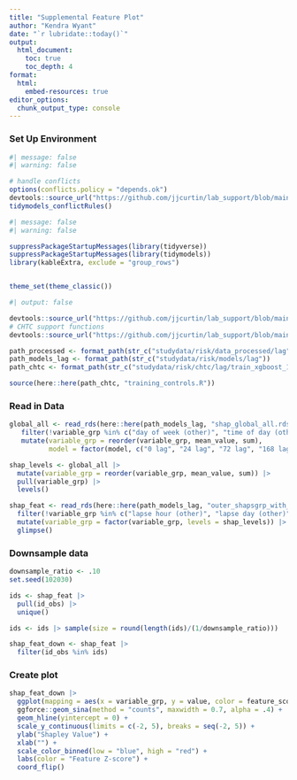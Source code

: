 ```yaml
---
title: "Supplemental Feature Plot"
author: "Kendra Wyant"
date: "`r lubridate::today()`"
output: 
  html_document:
    toc: true 
    toc_depth: 4
format:
  html:
    embed-resources: true
editor_options: 
  chunk_output_type: console
---
```


### Set Up Environment


```r
#| message: false
#| warning: false

# handle conflicts
options(conflicts.policy = "depends.ok")
devtools::source_url("https://github.com/jjcurtin/lab_support/blob/main/fun_ml.R?raw=true")
tidymodels_conflictRules()
```


```r
#| message: false
#| warning: false

suppressPackageStartupMessages(library(tidyverse))
suppressPackageStartupMessages(library(tidymodels))
library(kableExtra, exclude = "group_rows")


theme_set(theme_classic()) 
```


```r
#| output: false

devtools::source_url("https://github.com/jjcurtin/lab_support/blob/main/format_path.R?raw=true")
# CHTC support functions
devtools::source_url("https://github.com/jjcurtin/lab_support/blob/main/chtc/static_files/fun_chtc.R?raw=true")
```

```r
path_processed <- format_path(str_c("studydata/risk/data_processed/lag"))
path_models_lag <- format_path(str_c("studydata/risk/models/lag"))
path_chtc <- format_path(str_c("studydata/risk/chtc/lag/train_xgboost_1week_0lag_nested_1_x_10_3_x_10_v2_main/input"))

source(here::here(path_chtc, "training_controls.R"))
```


### Read in Data

```r
global_all <- read_rds(here::here(path_models_lag, "shap_global_all.rds")) |> 
   filter(!variable_grp %in% c("day of week (other)", "time of day (other)")) |> 
   mutate(variable_grp = reorder(variable_grp, mean_value, sum),
          model = factor(model, c("0 lag", "24 lag", "72 lag", "168 lag", "336 lag")))

shap_levels <- global_all |>
  mutate(variable_grp = reorder(variable_grp, mean_value, sum)) |>
  pull(variable_grp) |>
  levels()

shap_feat <- read_rds(here::here(path_models_lag, "outer_shapsgrp_with_features_1week_336_v1_nested_main.rds")) |> 
  filter(!variable_grp %in% c("lapse hour (other)", "lapse day (other)")) |>
  mutate(variable_grp = factor(variable_grp, levels = shap_levels)) |> 
  glimpse()
```


### Downsample data

```r
downsample_ratio <- .10
set.seed(102030)

ids <- shap_feat |>
  pull(id_obs) |>
  unique()

ids <- ids |> sample(size = round(length(ids)/(1/downsample_ratio)))

shap_feat_down <- shap_feat |> 
  filter(id_obs %in% ids)
```


### Create plot

```r
shap_feat_down |>
  ggplot(mapping = aes(x = variable_grp, y = value, color = feature_score_z_mean)) +
  ggforce::geom_sina(method = "counts", maxwidth = 0.7, alpha = .4) +
  geom_hline(yintercept = 0) +
  scale_y_continuous(limits = c(-2, 5), breaks = seq(-2, 5)) +
  ylab("Shapley Value") +
  xlab("") +
  scale_color_binned(low = "blue", high = "red") +
  labs(color = "Feature Z-score") +
  coord_flip()
```

